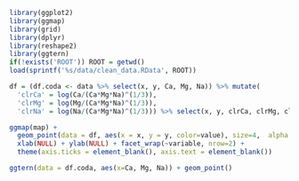 ```r
library(ggplot2)
library(ggmap)
library(grid)
library(dplyr)
library(reshape2)
library(ggtern)
if(!exists('ROOT')) ROOT = getwd()
load(sprintf('%s/data/clean_data.RData', ROOT))
```

```r
df = (df.coda <- data %>% select(x, y, Ca, Mg, Na)) %>% mutate(
  'clrCa' = log(Ca/(Ca*Mg*Na)^(1/3)),
  'clrMg' = log(Mg/(Ca*Mg*Na)^(1/3)),
  'clrNa' = log(Na/(Ca*Mg*Na)^(1/3))) %>% select(x, y, clrCa, clrMg, clrNa) %>% melt(id.vars = c('x', 'y'))
```

```r
ggmap(map) + 
  geom_point(data = df, aes(x = x, y = y, color=value), size=4,  alpha = .75) +
  xlab(NULL) + ylab(NULL) + facet_wrap(~variable, nrow=2) +
  theme(axis.ticks = element_blank(), axis.text = element_blank())
```

```r
ggtern(data = df.coda, aes(x=Ca, Mg, Na)) + geom_point()
```